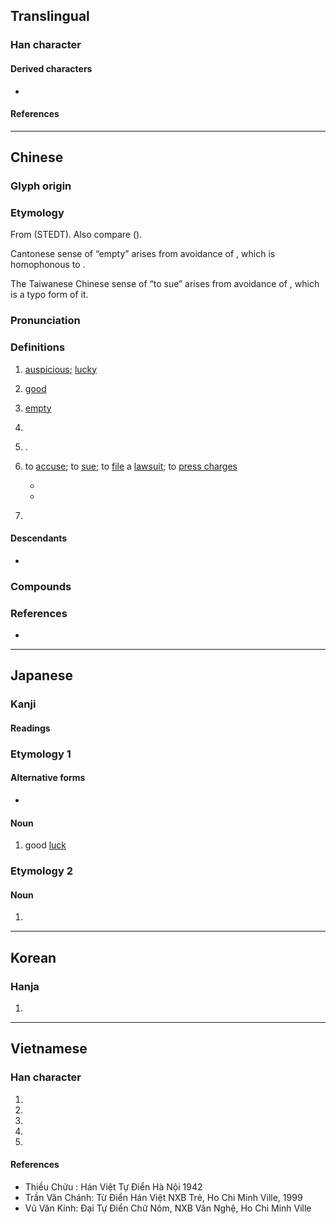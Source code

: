 {{also|𠮷|喆|吿|告|古|舌|舎}}
{{character info}}
==Translingual==
{{stroke order|strokes=6}}

===Han character===
{{Han char|rn=30|rad=口|as=03|sn=6|four=40601|canj=GR|ids=⿱士口}}

====Derived characters====
* {{l|mul|[[咭]], [[𡋥]], [[㣟]], [[姞]], [[洁]], [[桔]], [[結]] ([[结]]), [[夡]], [[詰]] ([[诘]]), [[銡]], [[頡]] ([[颉]]), [[鮚]] ([[鲒]]), [[喆]], [[䓀]], [[臺]], [[嚞]], [[髻]], [[鞊]]}}

====References====
{{Han ref|kx=0175.020|dkj=03289|dj=0389.020|hdz=10576.060|uh=5409}}

----

==Chinese==
{{zh-forms|alt=𠮷}}

===Glyph origin===
{{Han etym}}

===Etymology===
From {{inh|zh|sit-pro|*s-kjit||happy; pleased}} (STEDT). Also compare {{cog|bo|སྐྱིད་པ||to be happy}} ({{zh-ref|Schuessler, 2007}}).

Cantonese sense of “empty” arises from avoidance of {{zh-l|空|hung1}}, which is homophonous to {{zh-l|凶|hung1|inauspicious}}.

The Taiwanese Chinese sense of “to sue” arises from avoidance of {{zh-l|告|gào|to sue}}, which is a typo form of it.

===Pronunciation===
{{zh-pron
|m=jí
|m-s=ji2
|c=gat1
|c-t=git2
|g=jit6
|h=pfs=kit;gd=gid5
|j=jieh4
|mb=gĭ
|md=gék
|mn=xm,qz,jj,tw:kiat/xm,zz:kit
|mn_note=Xiamen: kiat - vernacular; kit - literary
|mn-t=gig4
|w=4jiq
|x=ji6
|mc=y
|oc=y
|cat=a,pn
}}

===Definitions===
{{zh-hanzi}}

# [[auspicious]]; [[lucky]]
#: {{zh-ant|凶}}
#: {{zh-x|吉利|auspicious; lucky}}
# [[good]]
# {{lb|zh|Cantonese|euphemistic}} [[empty]]
#: {{zh-syn|空}}
#: {{zh-x|橫掂 有 間 房{fong4-2} 吉 咗 喺度，不如 租 畀 人 住 啊。|Since there's an '''empty''' room, why don't we rent it out?|C}}
# {{zh-short|吉林|[[Jilin]] Province}}
# {{surname|zh}}.
# {{lb|zh|Taiwan|internet slang}} to [[accuse]]; to [[sue]]; to [[file]] a [[lawsuit]]; to [[press charges]]
#: {{zh-x|這 我 一定 吉|I will definitely sue for this}}
#* {{zh-x|再說 認證 是 假 的 就 吉 你|I will '''sue''' you if you said the certification is fake again.|ref=臺灣臺北地方法院 108 年訴字第 5610 號民事判決}}
#* {{zh-x|昨天 造謠 @^吳宗憲 是 @^陳菊 人馬 的 要 被 吉 了|The one who rumoured that [[wikipedia:Jacky Wu|Jacky Wu]] is [[wikipedia:Chen Chu|Chen Chu]]'s staff is now '''sued'''.|ref=臺灣花蓮地方法院 108 年花秩字第 29 號刑事裁定}}
# {{zh-div|縣}} {{place|zh|t=[[Ji]] County|county|prefecture-level city/Linfen|province/Shanxi|c/China}}

====Descendants====
* {{desc|bor=1|en|Ji}}

===Compounds===
{{zh-der|吉他|吉兆|吉日|不吉|丙吉問牛|乞拉朋吉|凶多吉少|初吉|卜吉|即吉|吉丁|吉水|混吉|吉丁當|吉丁疙疸|吉丟古堆|吉人|吉人天相|吉備真備|吉光片羽|吉凶|吉凶悔吝|吉凶慶弔|吉凶未卜|吉利|吉利話|吉劇|吉卜賽人|吉卜齡|吉占|吉吉枓枓|吉問|吉器|吉地|吉士|吉夕|吉娃娃|吉安|交吉|吉包|吉屋|得個吉|吉川英治|吉州窯|吉布地|吉帖|吉席|吉慶|吉慶無虞|吉日良辰|吉旦|吉星文|吉星高照|吉時|吉普女郎|吉普賽|吉普車|吉月|吉朋|吉服|吉期|吉林|吉爾庫克|吉特巴|吉玎玎|吉田松陰|吉田茂|吉祥|吉祥如意|吉祥止止|吉祥物|吉禮|吉羊|吉蔑|吉藏|吉言|吉貝|吉賽爾|吉辛|吉達|吉里巴斯|吉金|吉金文|吉隆坡|吉魯巴|吉鹽|喜鵲叫吉|喬吉|塔吉克族|多凶少吉|夢蘭叶吉|大吉|天相吉人|巴什吉爾|帕息吉|延吉縣|從吉|成吉思汗|擇吉|易元吉|春風藹吉|月吉|柏吉烏斯|歐吉桑|涓吉|潭祉叶吉|王吉|福吉|秦吉了|納吉|羅鉗吉網|良辰吉日|襲吉|諏吉|豐臣秀吉|趨吉避凶|逢凶化吉|避凶就吉|避凶趨吉|邱吉爾|鄭吉|電吉他|黃道吉日|吉呷|尹吉甫|吉仁|永吉|班迭棉吉|東吉|吉亞|薩利吉勒干南庫勒|木吉|塔吉克|吉爾吉斯|維吉尼亞|英吉沙|吉格代加依}}

===References===
* {{R:yue:Hanzi}}

----

==Japanese==

===Kanji===
{{ja-kanji|grade=c|rs=口03}}

====Readings====
{{ja-readings
|goon=きち
|kanon=きつ
|kun=よ-い, よ-し
}}

===Etymology 1===
{{ja-kanjitab|きち|yomi=o}}

====Alternative forms====
* {{ja-r|吉|きつ}}

====Noun====
{{ja-noun|きち}}

# good [[luck]]

===Etymology 2===
{{ja-kanjitab|きつ|yomi=o}}

====Noun====
{{ja-noun|きつ}}

# {{alt form|ja|吉|tr=kichi|t=good [[luck]]}}

----

==Korean==

===Hanja===
{{ko-hanja|길하다|길할|길}}

# {{hanja form of|길|[[luck]]}}

----

==Vietnamese==

===Han character===
{{vi-readings|rs=口03}}

# {{chu han form of|cát}}
# {{chu han form of|kiết}}
# {{nom form of|cát|[[sand]]}}
# {{nom form of|cất|to [[lift]], to [[raise]], to [[put away]]}}
# {{nom form of|cứt|[[shit]]}}

====References====
* Thiều Chửu : Hán Việt Tự Điển Hà Nội 1942
* Trần Văn Chánh: Từ Điển Hán Việt NXB Trẻ, Ho Chi Minh Ville, 1999
* Vũ Văn Kính: Đại Tự Điển Chữ Nôm, NXB Văn Nghệ, Ho Chi Minh Ville